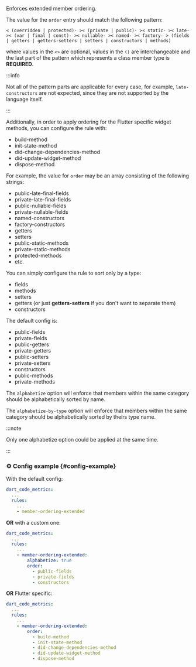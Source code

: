 
<RuleDetails version="1.8.0" severity="style" hasConfig />

Enforces extended member ordering.

The value for the `order` entry should match the following pattern:

`< (overridden | protected)- >< (private | public)- >< static- >< late- >< (var | final | const)- >< nullable- >< named- >< factory- > (fields | getters | getters-setters | setters | constructors | methods) `

where values in the `<>` are optional, values in the `()` are interchangeable and the last part of the pattern which represents a class member type is **REQUIRED**.

:::info

Not all of the pattern parts are applicable for every case, for example, `late-constructors` are not expected, since they are not supported by the language itself.

:::

Additionally, in order to apply ordering for the Flutter specific widget methods, you can configure the rule with:

- build-method
- init-state-method
- did-change-dependencies-method
- did-update-widget-method
- dispose-method

For example, the value for `order` may be an array consisting of the following strings:

- public-late-final-fields
- private-late-final-fields
- public-nullable-fields
- private-nullable-fields
- named-constructors
- factory-constructors
- getters
- setters
- public-static-methods
- private-static-methods
- protected-methods
- etc.

You can simply configure the rule to sort only by a type:

- fields
- methods
- setters
- getters (or just **getters-setters** if you don't want to separate them)
- constructors

The default config is:

- public-fields
- private-fields
- public-getters
- private-getters
- public-setters
- private-setters
- constructors
- public-methods
- private-methods

The `alphabetize` option will enforce that members within the same category should be alphabetically sorted by name.

The `alphabetize-by-type` option will enforce that members within the same category should be alphabetically sorted by theirs type name.

:::note

Only one alphabetize option could be applied at the same time.

:::

### ⚙️ Config example {#config-example}

With the default config:

```yaml
dart_code_metrics:
  ...
  rules:
    ...
    - member-ordering-extended
```

**OR** with a custom one:

```yaml
dart_code_metrics:
  ...
  rules:
    ...
    - member-ordering-extended:
        alphabetize: true
        order:
          - public-fields
          - private-fields
          - constructors
```

**OR** Flutter specific:

```yaml
dart_code_metrics:
  ...
  rules:
    ...
    - member-ordering-extended:
        order:
          - build-method
          - init-state-method
          - did-change-dependencies-method
          - did-update-widget-method
          - dispose-method
```
